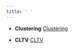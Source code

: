 ```yaml
---
title: ' '
---
```

<link rel="stylesheet" href="styles.css" type="text/css">
<head>
<!-- Global site tag (gtag.js) - Google Analytics -->
<script async src="https://www.googletagmanager.com/gtag/js?id=G-KK7K26EJP8"></script>
<script>
  window.dataLayer = window.dataLayer || [];
  function gtag(){dataLayer.push(arguments);}
  gtag('js', new Date());

  gtag('config', 'G-KK7K26EJP8');
</script>
</head>

<ul>
<li>
<p><strong>Clustering</strong> <a href="Clustering.html" target="_blank" rel="noopener">Clustering </a>  </p>
</li>
</ul>
<ul>
<li>
<p><strong>CLTV</strong> <a href="CLTV.html" target="_blank" rel="noopener">CLTV</a>  </p>
</li>
</ul>
